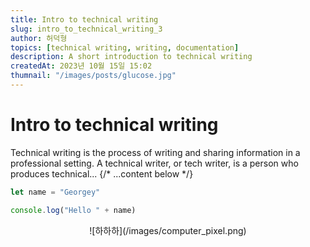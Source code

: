 ```yaml
---
title: Intro to technical writing
slug: intro_to_technical_writing_3
author: 허덕형
topics: [technical writing, writing, documentation]
description: A short introduction to technical writing
createdAt: 2023년 10월 15일 15:02
thumnail: "/images/posts/glucose.jpg"
---
```


# Intro to technical writing

Technical writing is the process of writing and sharing information in a professional setting. A technical writer, or tech writer, is a person who produces technical...
{/* ...content below */}

```javascript
let name = "Georgey"

console.log("Hello " + name)
```

<p align="center">![하하하](/images/computer_pixel.png)</p>
